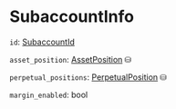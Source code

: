 # SubaccountInfo

`id`: [SubaccountId]

`asset_position`: [AssetPosition] ⛁

`perpetual_positions`: [PerpetualPosition] ⛁

`margin_enabled`: bool

[SubaccountId]: /types/subacccount_id
[AssetPosition]: /types/asset_position
[PerpetualPosition]: /types/perpetual_position
